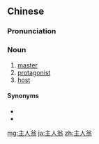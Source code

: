 ==Chinese==
{{zh-forms|type=21|alt=主儂翁-Min Nan}}

===Pronunciation===
{{zh-pron
|m=zhǔrénwēng
|c=zyu2 jan4 jung1
|mn=chú-jîn-ong/chú-lâng-ong
|cat=n
}}

===Noun===
{{zh-noun}}

# [[master]] {{gloss|of one's affairs, destiny, etc.}}
# [[protagonist]] {{gloss|of a novel, etc.}}
# [[host]] {{gloss|used as a respectful term}}

====Synonyms====
* {{zh-l|主人家}}
* {{zh-l|主人公}}

{{zh-cat|Advanced}}

[[mg:主人翁]]
[[ja:主人翁]]
[[zh:主人翁]]